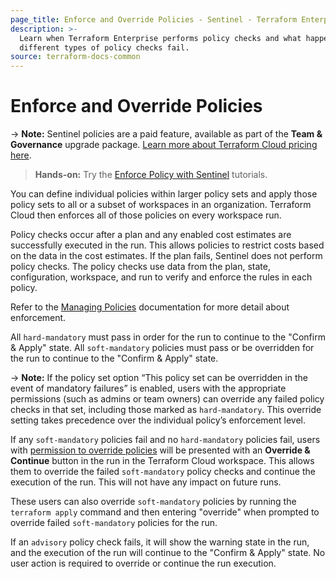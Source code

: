 ```yaml
---
page_title: Enforce and Override Policies - Sentinel - Terraform Enterprise
description: >-
  Learn when Terraform Enterprise performs policy checks and what happens when
  different types of policy checks fail.
source: terraform-docs-common
---
```


# Enforce and Override Policies

-> **Note:** Sentinel policies are a paid feature, available as part of the **Team & Governance** upgrade package. [Learn more about Terraform Cloud pricing here](https://www.hashicorp.com/products/terraform/pricing).

> **Hands-on:** Try the [Enforce Policy with Sentinel](https://learn.hashicorp.com/collections/terraform/policy?utm_source=WEBSITE&utm_medium=WEB_IO&utm_offer=ARTICLE_PAGE&utm_content=DOCS) tutorials.

You can define individual policies within larger policy sets and apply those policy sets to all or a subset of workspaces in an organization. Terraform Cloud then enforces all of those policies on every workspace run.

Policy checks occur after a plan and any enabled cost estimates are successfully executed in the run. This allows policies to restrict costs based on the data in the cost estimates. If the plan fails, Sentinel does not perform policy checks. The policy checks use data from the plan, state, configuration, workspace, and run to verify and enforce the rules in each policy.

Refer to the [Managing Policies](/enterprise/sentinel/manage-policies) documentation for more detail about enforcement.

All `hard-mandatory` must pass in order for the run to continue to the "Confirm & Apply" state. All `soft-mandatory` policies must pass or be overridden for the run to continue to the "Confirm & Apply" state.

-> **Note:** If the policy set option “This policy set can be overridden in the event of mandatory failures” is enabled, users with the appropriate permissions (such as admins or team owners) can override any failed policy checks in that set, including those marked as `hard-mandatory`. This override setting takes precedence over the individual policy’s enforcement level.

If any `soft-mandatory` policies fail and no `hard-mandatory` policies fail, users with [permission to override policies](/enterprise/users-teams-organizations/permissions#manage-policy-overrides) will be presented with an **Override & Continue** button in the run in the Terraform Cloud workspace. This allows them to override the failed `soft-mandatory` policy checks and continue the execution of the run. This will not have any impact on future runs.

These users can also override `soft-mandatory` policies by running the `terraform apply` command and then entering "override" when prompted to override failed `soft-mandatory` policies for the run.

[permissions-citation]: #intentionally-unused---keep-for-maintainers

If an `advisory` policy check fails, it will show the warning state in the run, and the execution of the run will continue to the "Confirm & Apply" state. No user action is required to override or continue the run execution.
